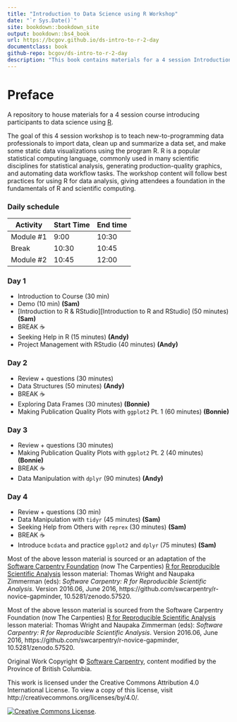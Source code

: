 ```yaml
---
title: "Introduction to Data Science using R Workshop"
date: "`r Sys.Date()`"
site: bookdown::bookdown_site
output: bookdown::bs4_book
url: https://bcgov.github.io/ds-intro-to-r-2-day
documentclass: book
github-repo: bcgov/ds-intro-to-r-2-day
description: "This book contains materials for a 4 session Introduction to R workshop"
---
```


# Preface {-}


A repository to house materials for a 4 session course introducing participants to data science using [R](https://www.r-project.org/).


The goal of this 4 session workshop is to teach new-to-programming data professionals to import data, clean up and summarize a data set, and make some static data visualizations using the program R. R is a popular statistical computing language, commonly used in many scientific disciplines for statistical analysis, generating production-quality graphics, and automating data workflow tasks. The workshop content will follow best practices for using R for data analysis, giving attendees a foundation in the fundamentals of R and scientific computing.

### Daily schedule
| Activity   | Start Time | End time |
|------------|------------|----------|
| Module #1  | 9:00       | 10:30    |
| Break      | 10:30      | 10:45    |
| Module #2  | 10:45      | 12:00    |

### Day 1

- Introduction to Course (30 min) <!-- Dominique et al - CoC, breakoutrooms w/ ice breaker, how to ask questions etc. -->
- Demo (10 min) **(Sam)**
- [Introduction to R & RStudio][Introduction to R and RStudio] (50 minutes) **(Sam)**
- BREAK ☕
- Seeking Help in R (15 minutes) **(Andy)**
- Project Management with RStudio (40 minutes) **(Andy)**

### Day 2

- Review + questions (30 minutes)
- Data Structures (50 minutes)  **(Andy)**
- BREAK ☕
- Exploring Data Frames (30 minutes) **(Bonnie)**
- Making Publication Quality Plots with `ggplot2` Pt. 1 (60 minutes)  **(Bonnie)**

### Day 3

- Review + questions (30 minutes)
- Making Publication Quality Plots with `ggplot2` Pt. 2 (40 minutes)  **(Bonnie)**
- BREAK ☕
- Data Manipulation with `dplyr` (90 minutes) **(Andy)**

### Day 4

- Review + questions (30 min)
- Data Manipulation with `tidyr` (45 minutes)  **(Sam)**
- Seeking Help from Others with `reprex` (30 minutes) **(Sam)** <!-- though could remove or move to the end -->
- BREAK ☕
- Introduce `bcdata` and practice `ggplot2` and `dplyr` (75 minutes) **(Sam)**



Most of the above lesson material is sourced or an adaptation of the [Software Carpentry Foundation](http://software-carpentry.org/) (now The Carpenties) [R for Reproducible Scientific Analysis](http://swcarpentry.github.io/r-novice-gapminder/) lesson material: Thomas Wright and Naupaka Zimmerman (eds): _Software Carpentry: R for
Reproducible Scientific Analysis_.  Version 2016.06, June 2016,
https://github.com/swcarpentry/r-novice-gapminder,
10.5281/zenodo.57520.

Most of the above lesson material is sourced from the Software Carpentry Foundation (now The Carpenties) [R for Reproducible Scientific Analysis](http://swcarpentry.github.io/r-novice-gapminder/) lesson material: Thomas Wright and Naupaka Zimmerman (eds): _Software Carpentry: R for
Reproducible Scientific Analysis_.  Version 2016.06, June 2016,
https://github.com/swcarpentry/r-novice-gapminder,
10.5281/zenodo.57520.


Original Work Copyright © [Software Carpentry](http://software-carpentry.org/), content modified by the Province of British Columbia.

This work is licensed under the Creative Commons Attribution 4.0 International License.
To view a copy of this license, visit http://creativecommons.org/licenses/by/4.0/.

[![Creative Commons License](https://i.creativecommons.org/l/by/4.0/88x31.png)](http://creativecommons.org/licenses/by/4.0/). 
